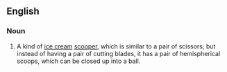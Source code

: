==English==
===Noun===
{{infl|en|noun}}
# A kind of [[ice cream]] [[scooper]], which is similar to a pair of scissors; but instead of having a pair of cutting blades, it has a pair of hemispherical scoops, which can be closed up into a ball.
